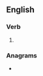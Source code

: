 ==English==

===Verb===
{{head|en|verb form}}

# {{en-third-person singular of|twiddle}}

===Anagrams===
* {{anagrams|en|a=ddeilstw|widdlest}}